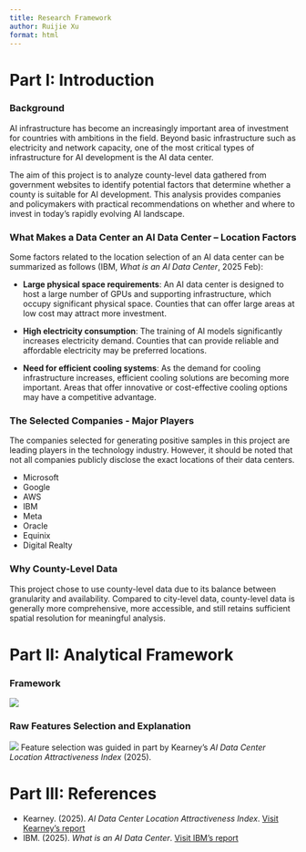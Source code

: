 ```yaml
---
title: Research Framework
author: Ruijie Xu
format: html
---
```


# Part I: Introduction

### Background

AI infrastructure has become an increasingly important area of investment for countries with ambitions in the field. Beyond basic infrastructure such as electricity and network capacity, one of the most critical types of infrastructure for AI development is the AI data center. 

The aim of this project is to analyze county-level data gathered from government websites to identify potential factors that determine whether a county is suitable for AI development. This analysis provides companies and policymakers with practical recommendations on whether and where to invest in today’s rapidly evolving AI landscape.

### What Makes a Data Center an AI Data Center – Location Factors

Some factors related to the location selection of an AI data center can be summarized as follows (IBM, *What is an AI Data Center*, 2025 Feb):

- **Large physical space requirements**: An AI data center is designed to host a large number of GPUs and supporting infrastructure, which occupy significant physical space. Counties that can offer large areas at low cost may attract more investment.

- **High electricity consumption**: The training of AI models significantly increases electricity demand. Counties that can provide reliable and affordable electricity may be preferred locations.

- **Need for efficient cooling systems**: As the demand for cooling infrastructure increases, efficient cooling solutions are becoming more important. Areas that offer innovative or cost-effective cooling options may have a competitive advantage.

### The Selected Companies - Major Players

The companies selected for generating positive samples in this project are leading players in the technology industry. However, it should be noted that not all companies publicly disclose the exact locations of their data centers.

* Microsoft
* Google
* AWS
* IBM
* Meta
* Oracle
* Equinix 
* Digital Realty

### Why County-Level Data

This project chose to use county-level data due to its balance between granularity and availability. Compared to city-level data, county-level data is generally more comprehensive, more accessible, and still retains sufficient spatial resolution for meaningful analysis.

# Part II: Analytical Framework

### Framework

![](../images/framework.jpeg)

### Raw Features Selection and Explanation

![](../images/raw_features.jpeg)
Feature selection was guided in part by Kearney’s *AI Data Center Location Attractiveness Index* (2025).

# Part III: References

- Kearney. (2025). *AI Data Center Location Attractiveness Index*. [Visit Kearney's report](https://www.kearney.com/industry/technology/article/ai-data-center-location-attractiveness-index)
- IBM. (2025). *What is an AI Data Center*. [Visit IBM's report](https://www.ibm.com/think/topics/ai-data-center)
